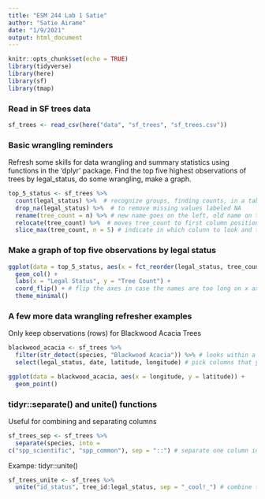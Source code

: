 ```yaml
---
title: "ESM 244 Lab 1 Satie"
author: "Satie Airame"
date: "1/9/2021"
output: html_document
---
```


```r
knitr::opts_chunk$set(echo = TRUE)
library(tidyverse)
library(here)
library(sf)
library(tmap)
```

### Read in SF trees data

```r
sf_trees <- read_csv(here("data", "sf_trees", "sf_trees.csv"))
```

### Basic wrangling reminders

Refresh some skills for data wrangling and summary statistics using functions in the 'dplyr' package.
Find the top five highest observations of trees by legal_status, do some wrangling, make a graph.

```r
top_5_status <- sf_trees %>% 
  count(legal_status) %>%  # recognize groups, finding counts, in a table
  drop_na(legal_status) %>%  # to remove missing values labeled NA
  rename(tree_count = n) %>% # new name goes on the left, old name on the right
  relocate(tree_count) %>%  # moves tree_count to first column position
  slice_max(tree_count, n = 5) # indicate in which colunn to look and the number you want to present, there is also slice_min available
```
### Make a graph of top five observations by legal status

```r
ggplot(data = top_5_status, aes(x = fct_reorder(legal_status, tree_count), y = tree_count)) + # uce fct_reorder to reorganize data in order of tree_count, alternative to use convert to factor and use fct_reorder
  geom_col() +
  labs(x = "Legal Status", y = "Tree Count") +
  coord_flip() + # flip the axes in case the names are too long on x axis
  theme_minimal()

```

### A few more data wrangling refresher examples
Only keep observations (rows) for Blackwood Acacia Trees

```r
blackwood_acacia <- sf_trees %>% 
  filter(str_detect(species, "Blackwood Acacia")) %>% # looks within a variable (sf_trees data) that we specify to identify if there are any strings there, does not need to be a complete match, just part of the string
  select(legal_status, date, latitude, longitude) # pick columns that you want to pick or exclude

ggplot(data = blackwood_acacia, aes(x = longitude, y = latitude)) +
  geom_point()
```

### tidyr::separate() and unite() functions
Useful for combining and separating columns

```r
sf_trees_sep <- sf_trees %>% 
  separate(species, into =
c("spp_scientific", "spp_common"), sep = "::") # separate one column into two columns using data within that column, create a vector c with two new columns, then name the separator (::)
```

Exampe: tidyr::unite()


```r
sf_trees_unite <- sf_trees %>% 
  unite("id_status", tree_id:legal_status, sep = "_cool!_") # combine two columns into one and add a separator ("_cool!_"), could use a vector or use a colon, which indicates "from this column to that column"
```













